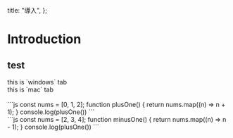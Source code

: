 
  title: "導入",
};

# Introduction

## test

<TabMdx>
  <div data-label="windows">this is `windows` tab</div>
  <div data-label="mac">this is `mac` tab</div>
</TabMdx>

<br />

<TabMdx>
  <div data-label="windows">
    ```js
    const nums = [0, 1, 2];
    function plusOne() {
      return nums.map((n) => n + 1);
    }
    console.log(plusOne())
    ```
  </div>
  <div data-label="mac">
    ```js
    const nums = [2, 3, 4];
    function minusOne() {
      return nums.map((n) => n - 1);
    }
    console.log(plusOne())
    ```
  </div>
</TabMdx>